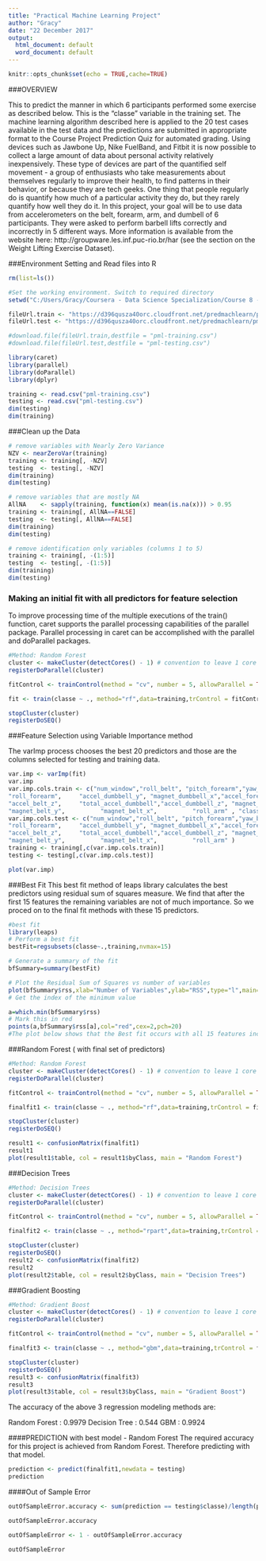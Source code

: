 ---
title: "Practical Machine Learning Project"
author: "Gracy"
date: "22 December 2017"
output:
  html_document: default
  word_document: default
---

```{r setup, include=FALSE}
knitr::opts_chunk$set(echo = TRUE,cache=TRUE)
```


###OVERVIEW

This to predict the manner in which 6 participants performed some exercise as described below. This is the "classe" variable in the training set. The machine learning algorithm described here is applied to the 20 test cases available in the test data and the predictions are submitted in appropriate format to the Course Project Prediction Quiz for automated grading.
Using devices such as Jawbone Up, Nike FuelBand, and Fitbit it is now possible to collect a large amount of data about personal activity relatively inexpensively. These type of devices are part of the quantified self movement - a group of enthusiasts who take measurements about themselves regularly to improve their health, to find patterns in their behavior, or because they are tech geeks. One thing that people regularly do is quantify how much of a particular activity they do, but they rarely quantify how well they do it. In this project, your goal will be to use data from accelerometers on the belt, forearm, arm, and dumbell of 6 participants. They were asked to perform barbell lifts correctly and incorrectly in 5 different ways. More information is available from the website here: http://groupware.les.inf.puc-rio.br/har (see the section on the Weight Lifting Exercise Dataset).



###Environment Setting and Read files into R
```{r freememory}
rm(list=ls()) 
```

```{r wd}
#Set the working environment. Switch to required directory
setwd("C:/Users/Gracy/Coursera - Data Science Specialization/Course 8 - Practical Machine Learning/Week 4")
```

```{r url}
fileUrl.train <- "https://d396qusza40orc.cloudfront.net/predmachlearn/pml-training.csv"
fileUrl.test <- "https://d396qusza40orc.cloudfront.net/predmachlearn/pml-testing.csv"
```

```{r downloadfile}
#download.file(fileUrl.train,destfile = "pml-training.csv")
#download.file(fileUrl.test,destfile = "pml-testing.csv")
```


```{r load_lib,warning=FALSE}
library(caret)
library(parallel)
library(doParallel)
library(dplyr)
```

```{r readfiles}
training <- read.csv("pml-training.csv")
testing <- read.csv("pml-testing.csv")
dim(testing)
dim(training)
```

###Clean up the Data

```{r remove_NA}
# remove variables with Nearly Zero Variance
NZV <- nearZeroVar(training)
training <- training[, -NZV]
testing  <- testing[, -NZV]
dim(training)
dim(testing)
```

```{r removeNA}
# remove variables that are mostly NA
AllNA    <- sapply(training, function(x) mean(is.na(x))) > 0.95
training <- training[, AllNA==FALSE]
testing  <- testing[, AllNA==FALSE]
dim(training)
dim(testing)
```

```{r removeidentification}
# remove identification only variables (columns 1 to 5)
training <- training[, -(1:5)]
testing  <- testing[, -(1:5)]
dim(training)
dim(testing)
```

### Making an initial fit with all predictors for feature selection
To improve processing time of the multiple executions of the train() function, caret supports the parallel processing capabilities of the parallel package. Parallel processing in caret can be accomplished with the parallel and doParallel packages. 
```{r random_forest_fit}
#Method: Random Forest
cluster <- makeCluster(detectCores() - 1) # convention to leave 1 core for OS
registerDoParallel(cluster)

fitControl <- trainControl(method = "cv", number = 5, allowParallel = TRUE)

fit <- train(classe ~ ., method="rf",data=training,trControl = fitControl)

stopCluster(cluster)
registerDoSEQ()
```

###Feature Selection using Variable Importance method

The varImp process chooses the best 20 predictors and those are the columns selected for testing and training data.
```{r variable_importance}
var.imp <- varImp(fit)
var.imp
var.imp.cols.train <- c("num_window","roll_belt", "pitch_forearm","yaw_belt",     "magnet_dumbbell_z","pitch_belt",      "magnet_dumbbell_y",
"roll_forearm",     "accel_dumbbell_y", "magnet_dumbbell_x","accel_forearm_x",  "roll_dumbbell",    
"accel_belt_z",     "total_accel_dumbbell","accel_dumbbell_z", "magnet_belt_z",          "magnet_forearm_z",       
"magnet_belt_y",          "magnet_belt_x",          "roll_arm" , "classe")
var.imp.cols.test <- c("num_window","roll_belt", "pitch_forearm","yaw_belt",     "magnet_dumbbell_z","pitch_belt",      "magnet_dumbbell_y",
"roll_forearm",     "accel_dumbbell_y", "magnet_dumbbell_x","accel_forearm_x",  "roll_dumbbell",    
"accel_belt_z",     "total_accel_dumbbell","accel_dumbbell_z", "magnet_belt_z",          "magnet_forearm_z",       
"magnet_belt_y",          "magnet_belt_x",          "roll_arm" )
training <- training[,c(var.imp.cols.train)]
testing <- testing[,c(var.imp.cols.test)]

plot(var.imp)
```


###Best Fit
This best fit method of leaps library calculates the best predictors using residual sum of squares measure. We find that after the first 15 features the remaining variables are not of much importance. So we proced on to the final fit methods with these 15 predictors.

```{r best_fit}
#best fit
library(leaps)
# Perform a best fit
bestFit=regsubsets(classe~.,training,nvmax=15)

# Generate a summary of the fit
bfSummary=summary(bestFit)

# Plot the Residual Sum of Squares vs number of variables 
plot(bfSummary$rss,xlab="Number of Variables",ylab="RSS",type="l",main="Best fit RSS vs No of features")
# Get the index of the minimum value

a=which.min(bfSummary$rss)
# Mark this in red
points(a,bfSummary$rss[a],col="red",cex=2,pch=20)
#The plot below shows that the Best fit occurs with all 15 features included. Notice that there is no significant change in RSS from 15 features onward.
```


###Random Forest ( with final set of predictors)
```{r random_forest_fit_final}
#Method: Random Forest
cluster <- makeCluster(detectCores() - 1) # convention to leave 1 core for OS
registerDoParallel(cluster)

fitControl <- trainControl(method = "cv", number = 5, allowParallel = TRUE)

finalfit1 <- train(classe ~ ., method="rf",data=training,trControl = fitControl)

stopCluster(cluster)
registerDoSEQ()

result1 <- confusionMatrix(finalfit1)
result1
plot(result1$table, col = result1$byClass, main = "Random Forest")
```


###Decision Trees
```{r decision_trees}
#Method: Decision Trees
cluster <- makeCluster(detectCores() - 1) # convention to leave 1 core for OS
registerDoParallel(cluster)

fitControl <- trainControl(method = "cv", number = 5, allowParallel = TRUE)

finalfit2 <- train(classe ~ ., method="rpart",data=training,trControl = fitControl)

stopCluster(cluster)
registerDoSEQ()
result2 <- confusionMatrix(finalfit2)
result2
plot(result2$table, col = result2$byClass, main = "Decision Trees")
```



###Gradient Boosting
```{r gradient_boosting}
#Method: Gradient Boost
cluster <- makeCluster(detectCores() - 1) # convention to leave 1 core for OS
registerDoParallel(cluster)

fitControl <- trainControl(method = "cv", number = 5, allowParallel = TRUE)

finalfit3 <- train(classe ~ ., method="gbm",data=training,trControl = fitControl)

stopCluster(cluster)
registerDoSEQ()
result3 <- confusionMatrix(finalfit3)
result3
plot(result3$table, col = result3$byClass, main = "Gradient Boost")
```

The accuracy of the above 3 regression modeling methods are:

Random Forest : 0.9979
Decision Tree : 0.544
GBM : 0.9924

####PREDICTION with best model - Random Forest
The required accuracy for this project is achieved from Random Forest. Therefore predicting with that model.
```{r predict}
prediction <- predict(finalfit1,newdata = testing)
prediction

```

####Out of Sample Error


```{r sample_error}
outOfSampleError.accuracy <- sum(prediction == testing$classe)/length(prediction)

outOfSampleError.accuracy

outOfSampleError <- 1 - outOfSampleError.accuracy

outOfSampleError
```


